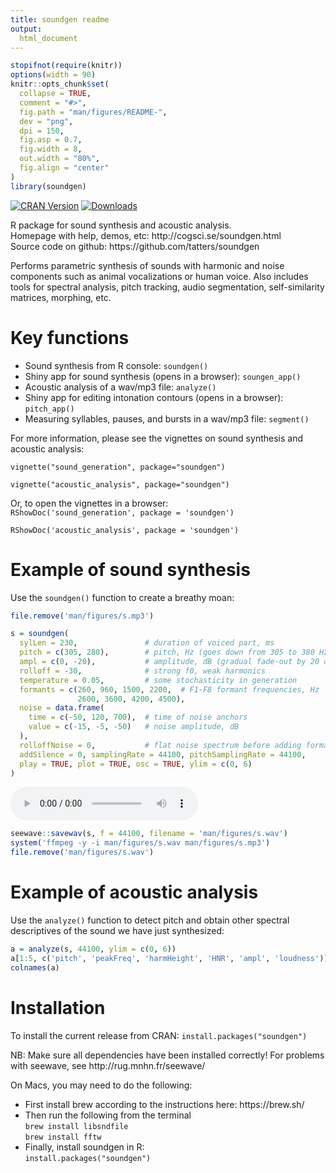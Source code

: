 ```yaml
---
title: soundgen readme
output:
  html_document
---
```


<!-- README.md is generated from README.Rmd. Please edit that file -->

```r
stopifnot(require(knitr))
options(width = 90)
knitr::opts_chunk$set(
  collapse = TRUE,
  comment = "#>",
  fig.path = "man/figures/README-",
  dev = "png",
  dpi = 150,
  fig.asp = 0.7,
  fig.width = 8,
  out.width = "80%",
  fig.align = "center"
)
library(soundgen)
```

[![CRAN Version](http://www.r-pkg.org/badges/version/soundgen)](https://cran.r-project.org/package=soundgen)
[![Downloads](http://cranlogs.r-pkg.org/badges/soundgen)](https://CRAN.R-project.org/package=soundgen)


R package for sound synthesis and acoustic analysis.   
Homepage with help, demos, etc: http://cogsci.se/soundgen.html   
Source code on github: https://github.com/tatters/soundgen   

Performs parametric synthesis of sounds with harmonic and noise components 
such as animal vocalizations or human voice. Also includes tools for spectral analysis, 
pitch tracking, audio segmentation, self-similarity matrices, morphing, etc.

# Key functions
* Sound synthesis from R console: `soundgen()`
* Shiny app for sound synthesis (opens in a browser): `soungen_app()`
* Acoustic analysis of a wav/mp3 file: `analyze()`
* Shiny app for editing intonation contours (opens in a browser): `pitch_app()`
* Measuring syllables, pauses, and bursts in a wav/mp3 file: `segment()`

For more information, please see the vignettes on sound synthesis and acoustic analysis:

`vignette("sound_generation", package="soundgen")`

`vignette("acoustic_analysis", package="soundgen")`   

Or, to open the vignettes in a browser:   
`RShowDoc('sound_generation', package = 'soundgen')`

`RShowDoc('acoustic_analysis', package = 'soundgen')`

# Example of sound synthesis
Use the `soundgen()` function to create a breathy moan:
```r
file.remove('man/figures/s.mp3')
```

```r
s = soundgen(
  sylLen = 230,               # duration of voiced part, ms
  pitch = c(305, 280),        # pitch, Hz (goes down from 305 to 380 Hz)
  ampl = c(0, -20),           # amplitude, dB (gradual fade-out by 20 dB)
  rolloff = -30,              # strong f0, weak harmonics
  temperature = 0.05,         # some stochasticity in generation
  formants = c(260, 960, 1500, 2200,  # F1-F8 formant frequencies, Hz
               2600, 3600, 4200, 4500),
  noise = data.frame(
    time = c(-50, 120, 700),  # time of noise anchors
    value = c(-15, -5, -50)   # noise amplitude, dB
  ),
  rolloffNoise = 0,           # flat noise spectrum before adding formants
  addSilence = 0, samplingRate = 44100, pitchSamplingRate = 44100,
  play = TRUE, plot = TRUE, osc = TRUE, ylim = c(0, 6)
)
```

<p>
<audio controls style = "display: block"> <source src="man/figures/s.mp3" type="audio/mp3"> </audio>
</p>

```r
seewave::savewav(s, f = 44100, filename = 'man/figures/s.wav')
system('ffmpeg -y -i man/figures/s.wav man/figures/s.mp3')
file.remove('man/figures/s.wav')
```


# Example of acoustic analysis

Use the `analyze()` function to detect pitch and obtain other spectral descriptives of the sound we have just synthesized:
```r
a = analyze(s, 44100, ylim = c(0, 6))
a[1:5, c('pitch', 'peakFreq', 'harmHeight', 'HNR', 'ampl', 'loudness')]
colnames(a)
```


# Installation
To install the current release from CRAN: `install.packages("soundgen")`

NB: Make sure all dependencies have been installed correctly! For problems with seewave, see http://rug.mnhn.fr/seewave/

On Macs, you may need to do the following:

* First install brew according to the instructions here: https://brew.sh/
* Then run the following from the terminal   
    `brew install libsndfile`   
    `brew install fftw`
* Finally, install soundgen in R:    
  `install.packages("soundgen")`

